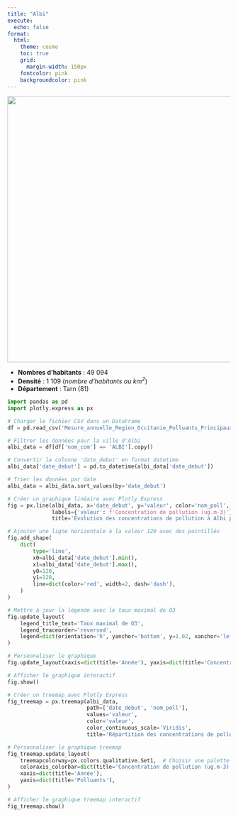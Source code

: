 ```yaml
---
title: "Albi"
execute:
  echo: false
format:
  html:
    theme: cosmo
    toc: true
    grid:
      margin-width: 150px
    fontcolor: pink
    backgroundcolor: pink
---
```



![](albi.svg){width=600px}


* **Nombres d'habitants** : 49 094
* **Densité** : 1 109 (*nombre d'habitants au $km^2$*)
* **Département** : Tarn (81) 

```python
import pandas as pd
import plotly.express as px

# Charger le fichier CSV dans un DataFrame
df = pd.read_csv('Mesure_annuelle_Region_Occitanie_Polluants_Principaux.csv')

# Filtrer les données pour la ville d'Albi
albi_data = df[df['nom_com'] == 'ALBI'].copy()

# Convertir la colonne 'date_debut' en format datetime
albi_data['date_debut'] = pd.to_datetime(albi_data['date_debut'])

# Trier les données par date
albi_data = albi_data.sort_values(by='date_debut')

# Créer un graphique linéaire avec Plotly Express
fig = px.line(albi_data, x='date_debut', y='valeur', color='nom_poll',
              labels={'valeur': f'Concentration de pollution (ug.m-3)'},
              title='Évolution des concentrations de pollution à Albi par année')

# Ajouter une ligne horizontale à la valeur 120 avec des pointillés
fig.add_shape(
    dict(
        type='line',
        x0=albi_data['date_debut'].min(),
        x1=albi_data['date_debut'].max(),
        y0=120,
        y1=120,
        line=dict(color='red', width=2, dash='dash'),
    )
)

# Mettre à jour la légende avec le taux maximal de O3
fig.update_layout(
    legend_title_text='Taux maximal de O3',
    legend_traceorder='reversed',
    legend=dict(orientation='h', yanchor='bottom', y=1.02, xanchor='left', x=0)
)

# Personnaliser le graphique
fig.update_layout(xaxis=dict(title='Année'), yaxis=dict(title='Concentration de pollution (ug.m-3)'))

# Afficher le graphique interactif
fig.show()

# Créer un treemap avec Plotly Express
fig_treemap = px.treemap(albi_data, 
                         path=['date_debut', 'nom_poll'], 
                         values='valeur',
                         color='valeur',
                         color_continuous_scale='Viridis',
                         title='Répartition des concentrations de pollution à Albi par année et par polluant')

# Personnaliser le graphique treemap
fig_treemap.update_layout(
    treemapcolorway=px.colors.qualitative.Set1,  # Choisir une palette de couleurs
    coloraxis_colorbar=dict(title='Concentration de pollution (ug.m-3)'),
    xaxis=dict(title='Année'),
    yaxis=dict(title='Polluants'),
)

# Afficher le graphique treemap interactif
fig_treemap.show()

```

